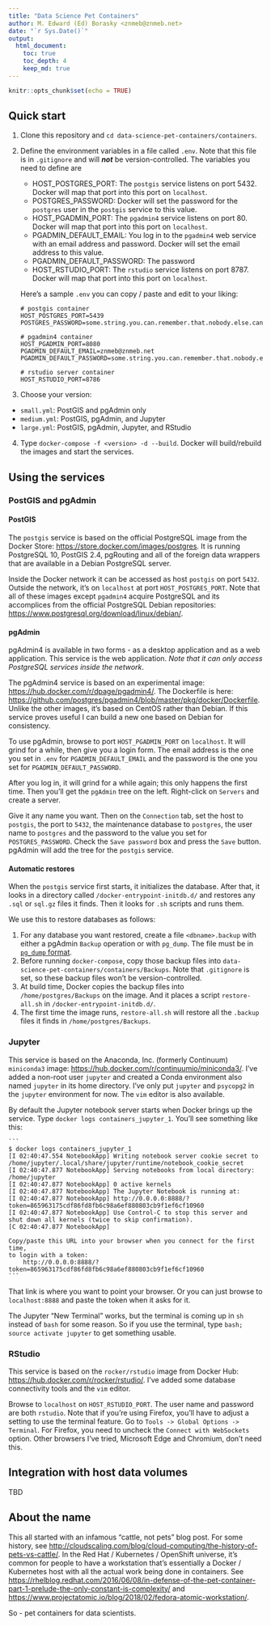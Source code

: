 ```yaml
---
title: "Data Science Pet Containers"
author: M. Edward (Ed) Borasky <znmeb@znmeb.net>
date: "`r Sys.Date()`"
output: 
  html_document:
    toc: true
    toc_depth: 4
    keep_md: true
---
```


```r
knitr::opts_chunk$set(echo = TRUE)
```

## Quick start
1. Clone this repository and `cd data-science-pet-containers/containers`.
2. Define the environment variables in a file called `.env`. Note that this file is in `.gitignore` and will ***not*** be version-controlled. The variables you need to define are

    * HOST_POSTGRES_PORT: The `postgis` service listens on port 5432. Docker will map that port into this port on   `localhost`.
    * POSTGRES_PASSWORD: Docker will set the password for the `postgres` user in the `postgis` service to this value.
    * HOST_PGADMIN_PORT: The `pgadmin4` service listens on port 80. Docker will map that port into this port on `localhost`.
    * PGADMIN_DEFAULT_EMAIL: You log in to the `pgadmin4` web service with an email address and password. Docker will set the email address to this value.
    * PGADMIN_DEFAULT_PASSWORD: The password
    * HOST_RSTUDIO_PORT: The `rstudio` service listens on port 8787. Docker will map that port into this port on `localhost`.

    Here's a sample `.env` you can copy / paste and edit to your liking:
    
    ```
    # postgis container
    HOST_POSTGRES_PORT=5439
    POSTGRES_PASSWORD=some.string.you.can.remember.that.nobody.else.can.guess

    # pgadmin4 container
    HOST_PGADMIN_PORT=8080
    PGADMIN_DEFAULT_EMAIL=znmeb@znmeb.net
    PGADMIN_DEFAULT_PASSWORD=some.string.you.can.remember.that.nobody.else.can.guess

    # rstudio server container
    HOST_RSTUDIO_PORT=8786
    ```
3. Choose your version:

* `small.yml`: PostGIS and pgAdmin only
* `medium.yml`: PostGIS, pgAdmin, and Jupyter
* `large.yml`: PostGIS, pgAdmin, Jupyter, and RStudio
4. Type `docker-compose -f <version> -d --build`. Docker will build/rebuild the images and start the services.

## Using the services

### PostGIS and pgAdmin

#### PostGIS
The `postgis` service is based on the official PostgreSQL image from the Docker Store: <https://store.docker.com/images/postgres>. It is running PostgreSQL 10, PostGIS 2.4, pgRouting and all of the foreign data wrappers that are available in a Debian PostgreSQL server. 

Inside the Docker network it can be accessed as host `postgis` on port `5432`. Outside the network, it's on `localhost` at port `HOST_POSTGRES_PORT`. Note that all of these images except `pgadmin4` acquire PostgreSQL and its accomplices from the official PostgreSQL Debian repositories: <https://www.postgresql.org/download/linux/debian/>.

#### pgAdmin
pgAdmin4 is available in two forms - as a desktop application and as a web application. This service is the web application. *Note that it can only access PostgreSQL services inside the network*.

The pgAdmin4 service is based on an experimental image: <https://hub.docker.com/r/dpage/pgadmin4/>. The Dockerfile is here: <https://github.com/postgres/pgadmin4/blob/master/pkg/docker/Dockerfile>. Unlike the other images, it's based on CentOS rather than Debian. If this service proves useful I can build a new one based on Debian for consistency.

To use pgAdmin, browse to port `HOST_PGADMIN_PORT` on `localhost`. It will grind for a while, then give you a login form. The email address is the one you set in `.env` for `PGADMIN_DEFAULT_EMAIL` and the password is the one you set for `PGADMIN_DEFAULT_PASSWORD`.

After you log in, it will grind for a while again; this only happens the first time. Then you'll get the `pgAdmin` tree on the left. Right-click on `Servers` and create a server.

Give it any name you want. Then on the `Connection` tab, set the host to `postgis`, the port to `5432`, the maintenance database to `postgres`, the user name to `postgres` and the password to the value you set for `POSTGRES_PASSWORD`. Check the `Save password` box and press the `Save` button. pgAdmin will add the tree for the `postgis` service.

#### Automatic restores
When the `postgis` service first starts, it initializes the database. After that, it looks in a directory called `/docker-entrypoint-initdb.d/` and restores any `.sql` or `sql.gz` files it finds. Then it looks for `.sh` scripts and runs them.

We use this to restore databases as follows:

1. For any database you want restored, create a file `<dbname>.backup` with either a pgAdmin `Backup` operation or with `pg_dump`. The file must be in [`pg_dump` format](https://www.postgresql.org/docs/current/static/app-pgdump.html).
2. Before running `docker-compose`, copy those backup files into `data-science-pet-containers/containers/Backups`. Note that `.gitignore` is set, so these backup files won't be version-controlled.
3. At build time, Docker copies the backup files into `/home/postgres/Backups` on the image. And it places a script `restore-all.sh` in `/docker-entrypoint-initdb.d/`.
4. The first time the image runs, `restore-all.sh` will restore all the `.backup` files it finds in `/home/postgres/Backups`.

### Jupyter
This service is based on the Anaconda, Inc. (formerly Continuum) `miniconda3` image: <https://hub.docker.com/r/continuumio/miniconda3/>. I've added a non-root user `jupyter` and created a Conda environment also named `jupyter` in its home directory. I've only put `jupyter` and `psycopg2` in the `jupyter` environment for now. The `vim` editor is also available.

By default the Jupyter notebook server starts when Docker brings up the service. Type `docker logs containers_jupyter_1`. You'll see something like this:

    ```
    $ docker logs containers_jupyter_1 
    [I 02:40:47.554 NotebookApp] Writing notebook server cookie secret to /home/jupyter/.local/share/jupyter/runtime/notebook_cookie_secret
    [I 02:40:47.877 NotebookApp] Serving notebooks from local directory: /home/jupyter
    [I 02:40:47.877 NotebookApp] 0 active kernels
    [I 02:40:47.877 NotebookApp] The Jupyter Notebook is running at:
    [I 02:40:47.877 NotebookApp] http://0.0.0.0:8888/?token=865963175cdf86fd8fb6c98a6ef880803cb9f1ef6cf10960
    [I 02:40:47.877 NotebookApp] Use Control-C to stop this server and shut down all kernels (twice to skip confirmation).
    [C 02:40:47.877 NotebookApp] 
    
    Copy/paste this URL into your browser when you connect for the first time,
    to login with a token:
        http://0.0.0.0:8888/?token=865963175cdf86fd8fb6c98a6ef880803cb9f1ef6cf10960
    ```

That link is where you want to point your browser. Or you can just browse to `localhost:8888` and paste the token when it asks for it.

The Jupyter "New Terminal" works, but the terminal is coming up in `sh` instead of `bash` for some reason. So if you use the terminal, type `bash; source activate jupyter` to get something usable.

### RStudio
This service is based on the `rocker/rstudio` image from Docker Hub: <https://hub.docker.com/r/rocker/rstudio/>. I've added some database connectivity tools and the `vim` editor.

Browse to `localhost` on `HOST_RSTUDIO_PORT`. The user name and password are both `rstudio`. Note that if you're using Firefox, you'll have to adjust a setting to use the terminal feature. Go to `Tools -> Global Options -> Terminal`. For Firefox, you need to uncheck the `Connect with WebSockets` option. Other browsers I've tried, Microsoft Edge and Chromium, don't need this.

## Integration with host data volumes
TBD

## About the name
This all started with an infamous "cattle, not pets" blog post. For some history, see <http://cloudscaling.com/blog/cloud-computing/the-history-of-pets-vs-cattle/>. In the Red Hat / Kubernetes / OpenShift universe, it's common for people to have a workstation that's essentially a Docker / Kubernetes host with all the actual work being done in containers. See <https://rhelblog.redhat.com/2016/06/08/in-defense-of-the-pet-container-part-1-prelude-the-only-constant-is-complexity/> and <https://www.projectatomic.io/blog/2018/02/fedora-atomic-workstation/>.

So - pet containers for data scientists.
